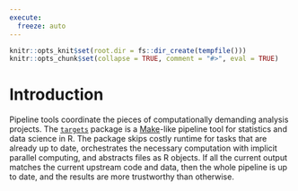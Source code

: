 ```yaml
---
execute:
  freeze: auto
---
```


```r
knitr::opts_knit$set(root.dir = fs::dir_create(tempfile()))
knitr::opts_chunk$set(collapse = TRUE, comment = "#>", eval = TRUE)
```

# Introduction {#intro}

Pipeline tools coordinate the pieces of computationally demanding analysis projects. The [`targets`](https://docs.ropensci.org/targets/) package is a [Make](https://www.gnu.org/software/make/)-like pipeline tool for statistics and data science in R. The package skips costly runtime for tasks that are already up to date, orchestrates the necessary computation with implicit parallel computing, and abstracts files as R objects. If all the current output matches the current upstream code and data, then the whole pipeline is up to date, and the results are more trustworthy than otherwise.

<!-- ## Motivation

Data analysis can be slow. A round of scientific computation can take several minutes, hours, or even days to complete. After it finishes, if you update your code or data, your hard-earned results may no longer be valid. Unchecked, this invalidation creates chronic [Sisyphean](https://en.wikipedia.org/wiki/Sisyphus) loop:

1. Launch the code.
2. Wait while it runs.
3. Discover an issue.
4. Restart from scratch.

## Pipeline tools

[Pipeline tools](https://github.com/pditommaso/awesome-pipeline) like [GNU Make](https://www.gnu.org/software/make/) break the cycle. They watch the dependency graph of the whole workflow and skip steps, or "targets", whose code, data, and upstream dependencies have not changed since the last run of the pipeline. When all targets are up to date, this is evidence that the results match the underlying code and data, which helps us trust the results and confirm the computation is reproducible.

## The `targets` package

Unlike most [pipeline tools](https://github.com/pditommaso/awesome-pipeline), which are language agnostic or Python-focused, the [`targets`](https://docs.ropensci.org/targets/) package allows data scientists and researchers to work entirely within R. [`targets`](https://docs.ropensci.org/targets/) implicitly nudges users toward a clean, function-oriented programming style that fits the intent of the R language and helps practitioners maintain their data analysis projects.

## About this manual

This manual is a step-by-step user guide to [`targets`](https://docs.ropensci.org/targets/). The most important chapters are the [walkthrough](#walkthrough), [help guide](#help), and [debugging guide](#debugging). Subsequent chapters explain how to [write code](#functions), [manage projects](#projects), utilize [high-performance computing](#hpc), [transition from `drake`](#drake), and more. See the [documentation website](https://docs.ropensci.org/targets/index.html) for most other major resources, including [installation instructions](https://docs.ropensci.org/targets/index.html#installation), links to [example projects](https://docs.ropensci.org/targets/index.html#examples), and a [reference page with all user-side functions](https://docs.ropensci.org/targets/reference/index.html). 

## What about `drake`?

The [`drake`](https://github.com/ropensci/drake) is an older R-focused pipeline tool, and [`targets`](https://docs.ropensci.org/targets/) is [`drake`](https://github.com/ropensci/drake)'s long-term successor. There is a [special chapter](#drake) to explain why [`targets`](https://docs.ropensci.org/targets/) was created, what this means for [`drake`](https://github.com/ropensci/drake)'s future, advice for [`drake`](https://github.com/ropensci/drake) users transitioning to [`targets`](https://docs.ropensci.org/targets/), and the main technical advantages of [`targets`](https://docs.ropensci.org/targets/) over [`drake`](https://github.com/ropensci/drake). -->
